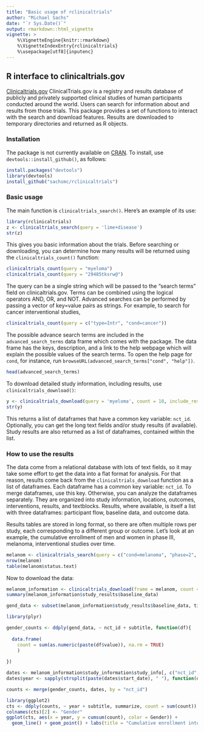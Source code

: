 ```yaml
---
title: "Basic usage of rclinicaltrials"
author: "Michael Sachs"
date: "`r Sys.Date()`"
output: rmarkdown::html_vignette
vignette: >
    %\VignetteEngine{knitr::rmarkdown}
    %\VignetteIndexEntry{rclinicaltrials}
    %\usepackage[utf8]{inputenc}
---
```


## R interface to clinicaltrials.gov

[Clinicaltrials.gov](http://clinicaltrials.gov) ClinicalTrials.gov is a registry and results database of publicly and privately supported clinical studies of human participants conducted around the world. Users can search for information about and results from those trials. This package provides a set of functions to interact with the search and download features. Results are downloaded to temporary directories and returned as R objects.

### Installation

The package is not currently available on
[CRAN](http://cran.r-project.org). To install, use
`devtools::install_github()`, as follows:

```r
install.packages("devtools")
library(devtools)
install_github("sachsmc/rclinicaltrials")
```


### Basic usage

The main function is `clinicaltrials_search()`. Here's an example of its use:

```r
library(rclinicaltrials)
z <- clinicaltrials_search(query = 'lime+disease')
str(z)
```

This gives you basic information about the trials. Before searching or downloading, you can determine how many results will be returned using the `clinicaltrials_count()` function:

```r
clinicaltrials_count(query = "myeloma")
clinicaltrials_count(query = "29485tksrw@")
```

The query can be a single string which will be passed to the "search terms" field on clinicaltrials.gov. Terms can be combined using the logical operators AND, OR, and NOT. Advanced searches can be performed by passing a vector of key=value pairs as strings. For example, to search for cancer interventional studies, 

```r
clinicaltrials_count(query = c("type=Intr", "cond=cancer"))
```

The possible advance search terms are included in the `advanced_search_terms` data frame which comes with the package. The data frame has the keys, description, and a link to the help webpage which will explain the possible values of the search terms. To open the help page for `cond`, for instance, run `browseURL(advanced_search_terms["cond", "help"])`.

```r
head(advanced_search_terms)
```

To download detailed study information, including results, use `clinicaltrials_download()`:

```r
y <- clinicaltrials_download(query = 'myeloma', count = 10, include_results = TRUE)
str(y)
```

This returns a list of dataframes that have a common key variable: `nct_id`. Optionally, you can get the long text fields and/or study results (if available). Study results are also returned as a list of dataframes, contained within the list. 

### How to use the results

The data come from a relational database with lots of text fields, so it may take some effort to get the data into a flat format for analysis. For that reason, results come back from the `clinicaltrials_download` function as a list of dataframes. Each dataframe has a common key variable: `nct_id`. To merge dataframes, use this key. Otherwise, you can analyze the dataframes separately. They are organized into study information, locations, outcomes, interventions, results, and textblocks. Results, where available, is itself a list with three dataframes: participant flow, baseline data, and outcome data. 

Results tables are stored in long format, so there are often multiple rows per study, each corresponding to a different group or outcome. Let's look at an example, the cumulative enrollment of men and women in phase III, melanoma, interventional studies over time. 

```r
melanom <- clinicaltrials_search(query = c("cond=melanoma", "phase=2", "type=Intr", "rslt=With"), count = 1e6)
nrow(melanom)
table(melanom$status.text)
```

Now to download the data:

```r
melanom_information <- clinicaltrials_download(frame = melanom, count = 1e6, include_results = TRUE)
summary(melanom_information$study_results$baseline_data)

gend_data <- subset(melanom_information$study_results$baseline_data, title == "Gender" & arm != "Total")

library(plyr)

gender_counts <- ddply(gend_data, ~ nct_id + subtitle, function(df){
  
  data.frame(
    count = sum(as.numeric(paste(df$value)), na.rm = TRUE)
    )
  
})

dates <- melanom_information$study_information$study_info[, c("nct_id", "start_date")]
dates$year <- sapply(strsplit(paste(dates$start_date), " "), function(d) as.numeric(d[2]))

counts <- merge(gender_counts, dates, by = "nct_id")
```

```r
library(ggplot2)
cts <- ddply(counts, ~ year + subtitle, summarize, count = sum(count))
colnames(cts)[2] <- "Gender"
ggplot(cts, aes(x = year, y = cumsum(count), color = Gender)) + 
  geom_line() + geom_point() + labs(title = "Cumulative enrollment into Phase III, \n interventional trials in Melanoma, by gender") + scale_y_continuous("Cumulative Enrollment")
```
